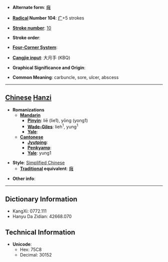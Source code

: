 * '''Alternate form''': [[癰]]

* '''[[Wiktionary:Chinese radical index| Radical]] Number 104''': [[Wiktionary:Chinese radical index 疒|疒]]+5 strokes

* '''[[Wiktionary:Chinese total strokes index|Stroke number]]''': [[Wiktionary:Chinese total strokes index 10|10]]

* '''Stroke order''': 

* '''[[Wiktionary:Chinese four corner index|Four-Corner System]]''': 

* '''[[Wiktionary:Chinese Cangjie index|Cangjie input]]''': 大月手 (KBQ)

* '''Graphical Significance and Origin''': 

* '''Common Meaning''': carbuncle, sore, ulcer, abscess

----

== [[Chinese]] [[Hanzi]] ==

* '''Romanizations'''
** '''[[Mandarin]]'''
*** '''[[Pinyin]]''': liē (lie1), yōng (yong1)
*** '''[[Wade-Giles]]''': lieh<sup>1</sup>, yung<sup>1</sup>
*** '''[[Yale]]''': 
** '''[[Cantonese]]'''
*** '''[[Jyutping]]''':
*** '''[[Penkyamp]]''': 
*** '''[[Yale]]''': yung1

* '''Style''': [[Simplified Chinese]] 
** '''[[Traditional Chinese|Traditional]] equivalent''': [[癰]]

* '''Other info''': 

----

== Dictionary Information ==

* KangXi: 0772.111
* Hanyu Da Zidian: 42668.070

== Technical Information ==

* '''Unicode''':
** Hex: 75C8
** Decimal: 30152
